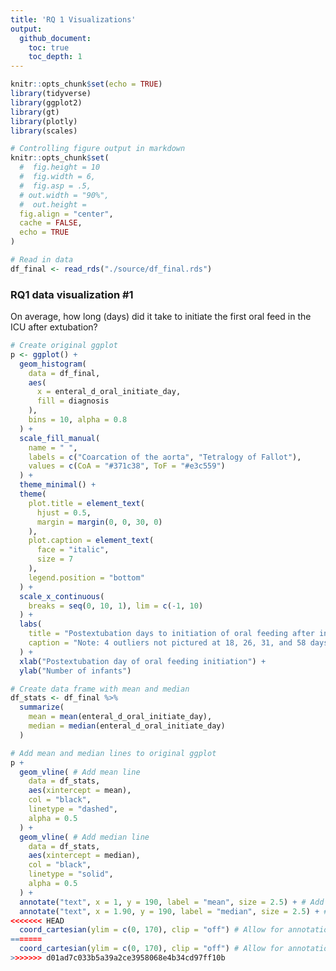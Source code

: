 ```yaml
---
title: 'RQ 1 Visualizations'
output: 
  github_document:
    toc: true
    toc_depth: 1
---
```


```r
knitr::opts_chunk$set(echo = TRUE)
library(tidyverse)
library(ggplot2)
library(gt)
library(plotly)
library(scales)

# Controlling figure output in markdown
knitr::opts_chunk$set(
  #  fig.height = 10
  #  fig.width = 6,
  #  fig.asp = .5,
  # out.width = "90%",
  #  out.height =
  fig.align = "center",
  cache = FALSE,
  echo = TRUE
)
```

```r
# Read in data
df_final <- read_rds("./source/df_final.rds")
```

### RQ1 data visualization #1

On average, how long (days) did it take to initiate the first oral feed in the ICU after extubation?

```r
# Create original ggplot
p <- ggplot() +
  geom_histogram(
    data = df_final,
    aes(
      x = enteral_d_oral_initiate_day,
      fill = diagnosis
    ), 
    bins = 10, alpha = 0.8
  ) +
  scale_fill_manual(
    name = " ",
    labels = c("Coarcation of the aorta", "Tetralogy of Fallot"),
    values = c(CoA = "#371c38", ToF = "#e3c559")
  ) +
  theme_minimal() +
  theme(
    plot.title = element_text(
      hjust = 0.5,
      margin = margin(0, 0, 30, 0)
    ),
    plot.caption = element_text(
      face = "italic",
      size = 7
    ),
    legend.position = "bottom"
  ) +
  scale_x_continuous(
    breaks = seq(0, 10, 1), lim = c(-1, 10)
  ) +
  labs(
    title = "Postextubation days to initiation of oral feeding after infant surgical repair for \n Coarctation of the aorta or Tetralogy of Fallot",
    caption = "Note: 4 outliers not pictured at 18, 26, 31, and 58 days"
  ) +
  xlab("Postextubation day of oral feeding initiation") +
  ylab("Number of infants")

# Create data frame with mean and median
df_stats <- df_final %>%
  summarize(
    mean = mean(enteral_d_oral_initiate_day),
    median = median(enteral_d_oral_initiate_day)
  )

# Add mean and median lines to original ggplot
p +
  geom_vline( # Add mean line
    data = df_stats,
    aes(xintercept = mean),
    col = "black",
    linetype = "dashed",
    alpha = 0.5
  ) +
  geom_vline( # Add median line
    data = df_stats,
    aes(xintercept = median),
    col = "black",
    linetype = "solid",
    alpha = 0.5
  ) +
  annotate("text", x = 1, y = 190, label = "mean", size = 2.5) + # Add label
  annotate("text", x = 1.90, y = 190, label = "median", size = 2.5) + # Add label
<<<<<<< HEAD
  coord_cartesian(ylim = c(0, 170), clip = "off") # Allow for annotation outside of the plot 
=======
  coord_cartesian(ylim = c(0, 170), clip = "off") # Allow for annotation outside of the plot
>>>>>>> d01ad7c033b5a39a2ce3958068e4b34cd97ff10b

```